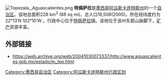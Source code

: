 {{unreferenced|time=2009-12-26T11:29:25+00:00}}
[[File:Tepezala,_Aguascalientes.png|right]]
'''特佩萨拉'''是[[墨西哥|墨西哥]][[阿瓜斯卡连特斯州|阿瓜斯卡连特斯州]]的一个[[自治区_(墨西哥)|自治区]]。该地总面积228 km<sup>2</sup> (88 sq mi)，总人口16,508(2000)。所在经纬度约为22°13′N 102°10′W 。行政中心位于[[特佩萨拉|特佩萨拉]]镇。该地位于该州东部山脉脚下，[[矿产|矿产]]资源丰富。

==外部链接==
*https://web.archive.org/web/20041030073337/http://www.aguascalientes.gob.mx/estado/m_tep.html

{{墨西哥行政区划小作品}}
[[Category:墨西哥自治区|Category:墨西哥自治区]]
[[Category:阿瓜斯卡连特斯州行政区划|Category:阿瓜斯卡连特斯州行政区划]]